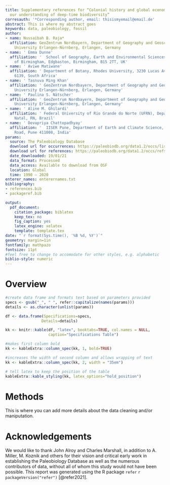 ```yaml
---
title: Supplementary references for “Colonial history and global economics distort
  our understanding of deep-time biodiversity”
corresauth: '*Corresponding author, email: thisismyemail@email.de'
abstract: This is where my abstract goes
keywords: data, paleobiology, fossil
author:
- name: Nussaïbah B. Raja*
  affiliation: GeoZentrum Nordbayern, Department of Geography and Geosciences, Friedrich-Alexander
    University Erlangen-Nürnberg, Erlangen, Germany
- name: ' Emma Dunne'
  affiliation: '  School of Geography, Earth and Environmental Sciences, University
    of Birmingham, Edgbaston, Birmingham, B15 2TT, UK'
- name: ' Aviwe Matiwane'
  affiliation: ' Department of Botany, Rhodes University, 3230 Lucas Ave, Grahamstown,
    6139, South Africa'
- name: ' Tasnuva Ming Khan'
  affiliation: ' GeoZentrum Nordbayern, Department of Geography and Geosciences, Friedrich-Alexander
    University Erlangen-Nürnberg, Erlangen, Germany'
- name: ' Paulina S. Nätscher'
  affiliation: ' GeoZentrum Nordbayern, Department of Geography and Geosciences, Friedrich-Alexander
    University Erlangen-Nürnberg, Erlangen, Germany'
- name: ' Aline M. Ghilardi'
  affiliation: ' Federal University of Rio Grande do Norte (UFRN), Department of Geology,
    Natal, RN, Brazil'
- name: ' Devapriya Chattopadhyay'
  affiliation: '  IISER Pune, Department of Earth and Climate Science, Dr. Homi Bhaba
    Road, Pune 411008, India'
params:
  source: The Paleobiology Database
  download url for occurrences: https://paleobiodb.org/data1.2/occs/list.csv?datainfo&rowcount&interval=Ediacaran,Holocene&show=class,classext,genus,subgenus,coll,coords,loc,paleoloc,strat,stratext,lith,env,ref,crmod,timebins,timecompare
  download url for references: https://paleobiodb.org/data1.2/occs/refs.ris?interval=Ediacaran,Holocene&select=occs
  date_downloaded: 19/01/21
  data_format: Processed
  data_access: Available to download from OSF
  location: Global
  time: 1990 – 2020
enterer_names: enterernames.txt
bibliography:
- references.bib
- packageref.bib

output:
  pdf_document:
    citation_package: biblatex
    keep_tex: no
    fig_caption: yes
    latex_engine: xelatex
    template: template.tex
date: "`r format(Sys.time(), '%B %d, %Y')`"
geometry: margin=1in
fontfamily: mathpazo
fontsize: 11pt
#feel free to change to accomodate for other styles, e.g. alphabetic
biblio-style: numeric
---
```

# Overview

```r
#create data frame and formats text based on parameters provided
specs <- gsub("_", " ", refer::capitalize(names(params)))
details <- as.character(unlist(params))

df <- data.frame(Specifications=specs,
                Details=details)

kk <- knitr::kable(df, "latex", booktabs=TRUE, col.names = NULL,
                   caption="Specifications Table")

#makes first column bold
kk <- kableExtra::column_spec(kk, 1, bold=TRUE)

#increases the width of second column and allows wrapping of text
kk <- kableExtra::column_spec(kk, 2, width = "35em")

# tell latex to keep the position of the table
kableExtra::kable_styling(kk, latex_options="hold_position")
```

# Methods
This is where you can add more details about the data cleaning and/or maniputation.

# Acknowledgements
We would like to thank John Alroy and Charles Marshall, in addition to A. Miller, M. Koznik and others for their vision and critical early work in establishing the Paleobiology Database as well as the numerous contributors of data, without all of whom this study would not have been possible. This report was generated using the R package `refer` `r packageVersion("refer")` [@refer2021].
